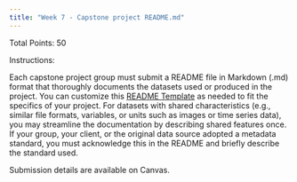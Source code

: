 ```yaml
---
title: "Week 7 - Capstone project README.md"
---
```


Total Points: 50

Instructions:

Each capstone project group must submit a README file in Markdown (.md) format that thoroughly documents the datasets used or produced in the project. You can customize this [README Template](https://zenodo.org/records/10828379) as needed to fit the specifics of your project.
For datasets with shared characteristics (e.g., similar file formats, variables, or units such as images or time series data), you may streamline the documentation by describing shared features once. 
If your group, your client, or the original data source adopted a metadata standard, you must acknowledge this in the README and briefly describe the standard used.

Submission details are available on Canvas.
